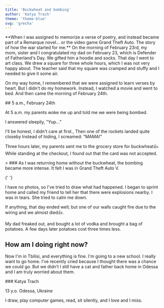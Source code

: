 ```yaml
---
title: 'Buckwheat and bombing'
author: 'Katya Trach'
theme: 'theme-blue'
svg: 'grecha'
---
```


<Heading img="/images/kate/kate.jpg" photoLeft />

<Medium>
  **When I was assigned to memorize a verse of poetry, and instead became part of a Remarque novel… or the video game Grand Theft Auto. The story of how the war started for me.**
</Medium>

<HorizontalPhoto src="/images/kate/kate-sasha.jpg" photoDescription='Me and my sister'>
  On the morning of February 23rd, my mom, sister and I congratulated my dad on February 23, which is Defender of Fatherland's Day. We gifted him a hoodie and socks. That day I went to art class. We drew a square for three whole hours, which I was not very happy about. The teacher said that my square was cramped and stuffy and I needed to give it some air.

  On my way home, I remembered that we were assigned to learn verses by heart. But I didn't do my homework.  Instead, I watched a movie and went to bed. And then came the morning of February 24th.

</HorizontalPhoto>

<Medium>
  ## 5 a.m., February 24th

  At 5 a.m. my parents woke me up and told me we were being bombed.

  I answered sleepily, "Yup…”

  I'll be honest, I didn't care at first., Then one of the rockets landed quite closeby Instead of hiding, I screamed: "MAMA!"

  Three hours later, my parents sent me to the grocery store for buckwheat👍. While standing at the checkout, I found out that the card was not accepted.

</Medium>

<Large>
  > ### As I was returning home without the buckwheat, the bombing became more intense. It felt I was in Grand Theft Auto V.

{' '}

<PhotoAndText src="/images/kate/illustration.svg">
  I have no photos, so I've tried to draw what had happened.
</PhotoAndText>

</Large>

<Medium>
  I began to sprint home and called my friend to tell her that there were explosions nearby. I was in tears. She tried to calm me down.

  If anything, that day ended well; but one of our walls caught fire due to the wiring and we almost died👍.

  My dad freaked out, and bought a lot of vodka and brought a bag of potatoes. A few days later potatoes cost three times less.

## How am I doing right now?

  Now I'm in Tbilisi, and everything is fine. I'm going to a new school. I really want to go home. I’ve recently cried because I thought there was a chance we could go. But we didn’t I still have a cat and father back home in Odessa and I am truly worried about them.

</Medium>

<AuthorCard src='/images/kate/kate2.jpg'>
  ### Katya Trach

  13 y.o. Odessa, Ukraine

  I draw, play computer games, read, sit silently, and I love and I miss.

</AuthorCard>
